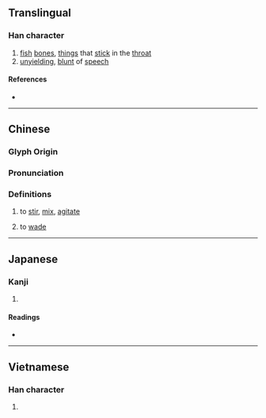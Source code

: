 {{character info}}
==Translingual==

===Han character===
{{Han char|rn=64|rad=手|as=07|sn=10|four=51046|canj=QMLK|ids=⿰扌更}}

# [[fish]] [[bone]]s, [[thing]]s that [[stick]] in the [[throat]]
# [[unyielding]], [[blunt]] of [[speech]]

====References====
* {{Han ref|kx=0431.250|dkj=12090|dj=0780.310|hdz=31878.070|uh=632D|ud=25389|bh=D1C4|bd=53700}}

----

==Chinese==

===Glyph Origin===
{{Han etym}}

===Pronunciation===

{{zh-pron
|m=gěng
|c=gaang3
|g=
|h=pfs=n:gién
|j=
|mb=
|md=
|mn=
|w=
|x=
|dial=1
|mc=1
|oc=1
|cat=v
}}

===Definitions===
{{zh-hanzi}}

# {{lb|zh|Cantonese}} to [[stir]], [[mix]], [[agitate]]
# {{lb|zh|Cantonese}} to [[wade]]


----

==Japanese==

===Kanji===
{{ja-kanji|grade=|rs=手07}}

# {{rfdef|ja|sort=手07}}

====Readings====
* {{ja-readings|on=[[こう]] (kō), [[きょう]] (kyō)|kun=[[みだす]] (midasu)}}

----

==Vietnamese==

===Han character===
{{vi-readings|reading=gánh|rs=手07}}

# {{rfdef|vi|sort=手07}}
